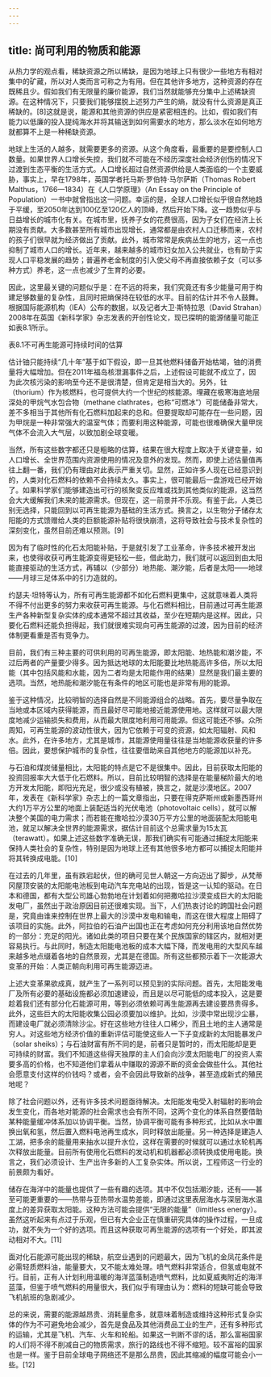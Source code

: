 ```yaml
---
---
---
```

title: 尚可利用的物质和能源
---




从热力学的观点看，稀缺资源之所以稀缺，是因为地球上只有很少一些地方有相对集中的矿藏，所以对人类而言可称之为有用。但在其他许多地方，这种资源的存在既稀且少。假如我们有无限量的廉价能源，我们当然就能够充分集中上述稀缺资源。在这种情况下，只要我们能够摆脱上述努力产生的熵，就没有什么资源是真正稀缺的。[8]这就是说，能源和其他资源的供应是紧密相连的。比如，假如我们有能力以低廉的投入提纯海水并将其输送到如何需要水的地方，那么淡水在如何地方就都算不上是一种稀缺资源。

地球上生活的人越多，就需要更多的资源。从这个角度看，最重要的是要控制人口数量。如果世界人口增长失控，我们就不可能在不经历深度社会经济创伤的情况下过渡到生态平衡的生活方式。人口增长超过自然资源供给是人类面临的一个主要威胁，事实上，早在1798年，英国学者托马斯·罗伯特·马尔萨斯（Thomas Robert Malthus，1766—1834）在《人口学原理》（An Essay on the Principle of Population）一书中就曾指出这一问题。幸运的是，全球人口增长似乎很自然地趋于平缓，至2050年达到100亿至120亿人的顶峰，然后开始下降。这一趋势似乎与日益增长的城市化有关。在城市里，抚养子女的花费很高，因为子女们在经济上长期没有贡献。大多数甚至所有城市出现增长，通常都是由农村人口迁移而来，农村的孩子们很早就为经济做出了贡献。此外，城市常常是疾病丛生的地方，这一点也抑制了城市人口的增长。近年来，越来越多的城市妇女加入公共就业，也有助于实现人口平稳发展的趋势；普遍养老金制度的引入使父母不再直接依赖子女（可以多种方式）养老，这一点也减少了生育的必要。

因此，这里最关键的问题似乎是：在不远的将来，我们究竟还有多少能量可用于构建足够数量的复杂性，且同时把熵保持在较低的水平。目前的估计并不令人鼓舞。根据国际能源机构（IEA）公布的数据，以及记者大卫·斯特拉恩（David Strahan）2008年在英国《新科学家》杂志发表的开创性论文，现已探明的能源储量可能正如表8.1所示。





表8.1不可再生能源可持续时间的估算




估计铀只能持续“几十年”基于如下假设，即一旦其他燃料储备开始枯竭，铀的消费量将大幅增加。但在2011年福岛核泄漏事件之后，上述假设可能就不成立了，因为此次核污染的影响至今还不是很清楚，但肯定是相当大的。另外，钍（thorium）作为核燃料，也可提供大约一个世纪的核能源。埋藏在极寒海底地层深处的甲烷气水包合物（methane clathrates，也称“可燃冰”）可能储备非常大，差不多相当于其他所有化石燃料加起来的总和。但要提取却可能存在一些问题，因为甲烷是一种非常强大的温室气体；而要利用这种能源，可能也很难确保大量甲烷气体不会流入大气层，以致加剧全球变暖。

当然，所有这些数字都还只是粗略的估算，结果在很大程度上取决于关键变量，如人口增长、全世界范围内资源使用的情况及意外的发现。然而，即使上述估量值再往上翻一番，我们仍有理由对此表示严重关切。显然，正如许多人现在已经意识到的，人类对化石燃料的依赖不会持续太久。事实上，很可能最后一盘游戏已经开始了。如果科学家们能够建造出可行的核聚变反应堆或找到其他类似的能源，这当然会大大缓解我们未来的能源需求。但现在，这一前景并不乐观。有鉴于此，人类已别无选择，只能回到以可再生能源为基础的生活方式。换言之，以生物分子储存太阳能的方式馈赠给人类的巨额能源补贴将很快崩溃，这将导致社会与技术复杂性的深刻变化，虽然目前还难以预测。[9]

因为有了临时性的化石太阳能补贴，于是就引发了工业革命，许多技术被开发出来，也使得收获可再生能源变得更轻松一些，借此助力，我们就可以返回到由太阳能直接驱动的生活方式，再辅以（少部分）地热能、潮汐能，后者是太阳——地球——月球三足体系中的引力造就的。

约瑟夫·坦特等认为，所有可再生能源都不如化石燃料更集中，这就意味着人类将不得不付出更多的努力来收获可再生能源。与化石燃料相比，目前通过可再生能源生产各种新型复杂实体的成本通常不超过其收益，至少在短期内是这样。因此，只要化石燃料还能负担得起，我们就很难实现向可再生能源的过渡，因为目前的经济体制更看重是否有竞争力。

目前，我们有三种主要的可供利用的可再生能源，即太阳能、地热能和潮汐能，不过后两者的产量要少得多。因为抵达地球的太阳能要比地热能高许多倍，所以太阳能（其中包括风能和水能，因为二者均是太阳能作用的结果）显然是我们最主要的选项。当然，地热能和潮汐能在有条件的地区可能也是非常有用的能源。

鉴于这种情况，比较明智的选择自然是不同能源组合的战略。首先，要尽量争取在当地或本区域内获得能源，而且最好尽可能地接近能源使用地。这样就可以最大限度地减少运输损失和费用，从而最大限度地利用可用能源。但这可能还不够。众所周知，可再生能源的波动性很大，因为它依赖于可变的资源，如太阳辐射、风和水。此外，在许多地方，尤其是城市，其能源使用量往往是当地能源收获量的许多倍。因此，要想保护城市的复杂性，往往要借助来自其他地方的能源加以补充。

与石油和煤炭储量相比，太阳能的特点是它不是很集中。因此，目前获取太阳能的投资回报率大大低于化石燃料。所以，目前比较明智的选择是在能量梯阶最大的地方开发太阳能，即阳光充足，很少或没有植被，换言之，就是沙漠地区。2007年，发表在《新科学家》杂志上的一篇文章指出，只要在得克萨斯州或新墨西哥州大约1万平方公里的地面上装配适当的光伏电池（photovoltaic cells），就可以解决整个美国的电力需求；而若能在撒哈拉沙漠30万平方公里的地面装配太阳能电池，就足以解决全世界的能源需求，据估计目前这个总需求量为15太瓦（terawatt）。如果上述这些数字准确无误，那我们确实有可能通过捕捉太阳能来保持人类社会的复杂性，特别是因为地球上还有其他很多地方都可以捕捉太阳能并将其转换成电能。[10]

在过去的几年里，虽有跌宕起伏，但的确可见世人朝这一方向迈出了脚步，从梵蒂冈屋顶安装的太阳能电池板到电动汽车充电站的出现，皆是这一认知的驱动。在日本和德国，都有大型公司雄心勃勃地在计划着如何把撒哈拉沙漠变成巨大的太阳能发电厂，虽然出于政治原因目前还很难实现。当下，人们热衷讨论的跨国社会问题是，究竟由谁来控制在世界上最大的沙漠中发电和输电，而这在很大程度上阻碍了该项目的实施。此外，阿拉伯的石油产出国也正在考虑如何充分利用该地自然优势的一部分：充足的阳光。诸如此类的项目只要在某个民族国家的辖区内，就相对更容易执行。与此同时，制造太阳能电池板的成本大幅下降，而发电用的大型风车越来越多地点缀着各地的自然景观，尤其是在德国。所有这些都预示着下一次能源大变革的开始：人类正朝向利用可再生能源迈进。

上述大变革果欲成真，就产生了一系列可以预见到的实际问题。首先，太阳能发电厂及所有必要的基础设施都必须加速建设，而且是以尽可能低的成本投入，这是要趁着我们还有部分化石能源可用，等到必须依赖可再生能源再去建设要昂贵得多。此外，这些巨大的太阳能收集公园必须要加以维护。比如，沙漠中常出现沙尘暴，而建设电厂就必须清除沙尘。好在这些地方往往人口稀少，而且土地的主人通常是穷人。对这些地方经济价值的重新评估可能使这些人一下子变成新的太阳能暴发户（solar sheiks）；与石油财富有所不同的是，前者只是暂时的，而太阳能却是更可持续的财富。我们不知道这些得天独厚的主人们会向沙漠太阳能电厂的投资人索要多高的价格，也不知道他们拿着从中赚取的源源不断的资金会做些什么。其他社会愿意支付这样的价钱吗？或者，会不会因此导致新的战争，甚至造成新式的殖民地呢？

除了社会问题以外，还有许多技术问题亟待解决。太阳能发电受入射辐射的影响会发生变化，而各地对能源的社会需求也会有所不同，这两个变化的体系自然要借助某种能量缓冲体系加以协调平衡。当然，协调平衡可能有多种形式，比如从水中置换出氧和氢，然后置入燃料电池再生成水，同时释放出能量。另一种选择是建造人工湖，把多余的能量用来抽水以提升水位，这样在需要的时候就可以通过水轮机再次释放出能量。目前所有使用化石燃料的发动机和机器都必须转换成使用电能。换言之，我们必须设计、生产出许多新的人工复杂实体。所以说，工程师这一行业的前景颇为看好。

储存在海洋中的能量也提供了一些有趣的选项。其中不仅包括潮汐能，还有——甚至可能更重要的——热带与亚热带水温势差能，即通过这里表层海水与深层海水温度上的差异获取太阳能。这种方法可能会提供“无限的能量”（limitless energy）。虽然这听起来有点过于乐观，但已有大企业正在慎重研究具体的操作过程，一旦成功，就不失为一个好的选项。而且这种获取可再生能源的选项有一个好处，即其波动相对不大。[11]

面对化石能源可能出现的稀缺，航空业遇到的问题最大，因为飞机的金凤花条件是必需轻质燃料油，能量要大，又不能太难处理。喷气燃料非常适合，但氢或电就不行。目前，正有人计划利用温暖的海洋蓝藻制造喷气燃料，比如夏威夷附近的海洋蓝藻，但鉴于喷气燃料的用量很大，我们似乎有理由认为：燃料的短缺可能会导致飞机航班的急剧减少。

总的来说，需要的能源越昂贵、消耗量愈多，就意味着制造或维持这种形式复杂实体的作为不可避免地会减少，首先是食品及其他消费品工业的生产，还有多种形式的运输，尤其是飞机、汽车、火车和轮船。如果这一判断不谬的话，那么富裕国家的人们将不得不削减自己的物质需求，旅行的路线也不得不缩短。较不富裕的国家也是一样。鉴于目前全球电子网络还不是那么昂贵，因此其缩减的幅度可能会小一些。[12]